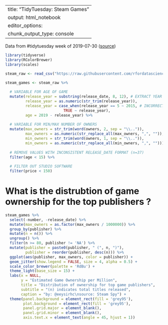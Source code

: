
---
title: "TidyTuesday: Steam Games"
output: html_notebook
editor_options: 
  chunk_output_type: console
---

Data from #tidytuesday week of 2019-07-30 ([source](https://github.com/rfordatascience/tidytuesday/tree/master/data/2019/2019-07-30))

```r
library(tidyverse)
library(RColorBrewer)
library(scales)

steam_raw <- read_csv("https://raw.githubusercontent.com/rfordatascience/tidytuesday/master/data/2019/2019-07-30/video_games.csv") 
```

```r
steam_games <- steam_raw %>% 
  
  # VARIABLE FOR AGE OF GAME
  mutate(release_year = substring(release_date, 8, 12), # EXTRACT YEAR
         release_year = as.numeric(str_trim(release_year)), 
         release_year = case_when(release_year == 5 ~ 2015, # INCORRECT DATA POINT
                          TRUE ~ release_year),
         age = 2019 - release_year) %>% 
  
  # VARIABLE FOR MIN/MAX NUMBER OF OWNERS
  mutate(max_owners = str_trim(word(owners, 2, sep = "\\..")),
         max_owners = as.numeric(str_replace_all(max_owners, ",", "")),
         min_owners = str_trim(word(owners, 1, sep = "\\..")),
         min_owners = as.numeric(str_replace_all(min_owners, ",", ""))) %>% 
  
  # REMOVE VALUES WITH INCONSISTENT RELEASE_DATE FORMAT (n=37)
  filter(age < 15) %>% 
  
  # FILTER OUT STUDIO SOFTWARE
  filter(price < 150)
```

# What is the distrubtion of game ownership for the top publishers ?
```r
steam_games %>% 
  select(-number, -release_date) %>% 
  mutate(max_owners = as.factor(max_owners / 1000000)) %>% 
  group_by(publisher) %>% 
  mutate(n = n()) %>% 
  ungroup() %>% 
  filter(n >= 80, publisher != 'NA') %>%
  mutate(publisher = paste0(publisher, " (", n, ")"),
         publisher = reorder(publisher, desc(n))) %>% 
  ggplot(aes(publisher, max_owners, color = publisher)) +
  geom_jitter(show.legend = FALSE, size = 4, alpha = 0.5) +
  scale_color_brewer(palette = 'RdBu') +
  theme_light(base_size = 15) +
  labs(x = NULL,
       y = "Estimated Game Ownership per Million",
       title = "Distribution of ownership for top game publishers",
       subtitle = "(n) indicates total titles released",
       caption = "by: @eeysirhc\nsource: Steam Spy") +
  theme(panel.background = element_rect(fill = 'grey95'),
        plot.background = element_rect(fill = 'grey95'),
        panel.grid.major = element_blank(),
        panel.grid.minor = element_blank(),
        axis.text.x = element_text(angle = 45, hjust = 1)) 
```


